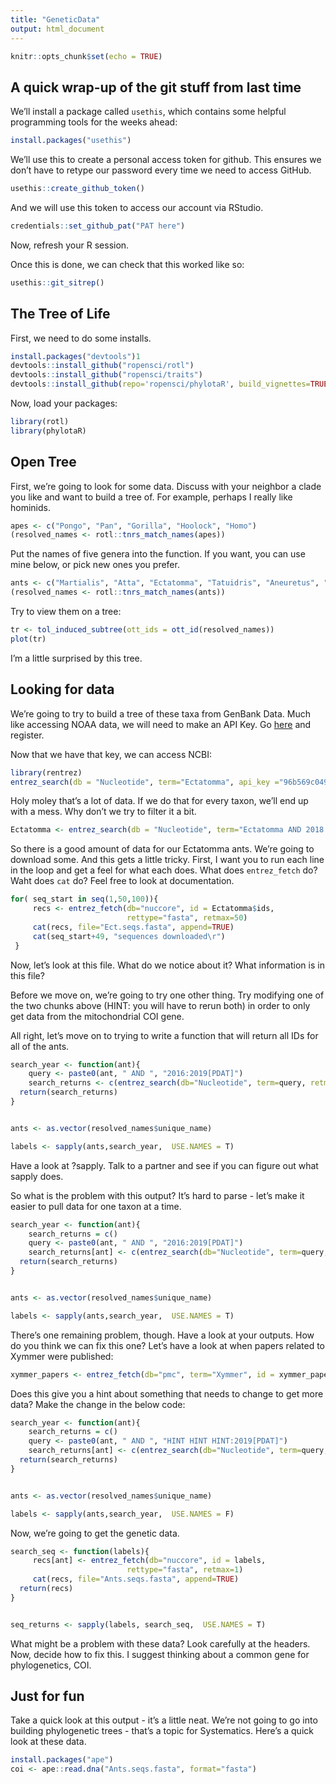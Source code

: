 ```yaml
---
title: "GeneticData"
output: html_document
---
```


```r
knitr::opts_chunk$set(echo = TRUE)
```

## A quick wrap-up of the git stuff from last time

We'll install a package called `usethis`, which contains some helpful programming tools for the weeks ahead:

```r
install.packages("usethis")
```

We'll use this to create a personal access token for github. This ensures we don't have to retype our password every time we need to access GitHub.

```r
usethis::create_github_token() 
```

And we will use this token to access our account via RStudio.

```r
credentials::set_github_pat("PAT here")

```

Now, refresh your R session.

Once this is done, we can check that this worked like so:

```r
usethis::git_sitrep()
```

## The Tree of Life

First, we need to do some installs.

```r
install.packages("devtools")1
devtools::install_github("ropensci/rotl")
devtools::install_github("ropensci/traits")
devtools::install_github(repo='ropensci/phylotaR', build_vignettes=TRUE)
```

Now, load your packages:


```r
library(rotl)
library(phylotaR)
```

## Open Tree

First, we're going to look for some data. Discuss with your neighbor a clade you like and want to build a tree of. For example, perhaps I really like hominids. 
```r
apes <- c("Pongo", "Pan", "Gorilla", "Hoolock", "Homo")
(resolved_names <- rotl::tnrs_match_names(apes))
```
Put the names of five genera into the function. If you want, you can use mine below, or pick new ones you prefer.

```r
ants <- c("Martialis", "Atta", "Ectatomma", "Tatuidris", "Aneuretus", "Xymmer", "Aenictus")
(resolved_names <- rotl::tnrs_match_names(ants))
```


Try to view them on a tree:

```r
tr <- tol_induced_subtree(ott_ids = ott_id(resolved_names))
plot(tr)
```

I'm a little surprised by this tree. 

## Looking for data

We're going to try to build a tree of these taxa from GenBank Data. Much like accessing NOAA data, we will need to make an API Key. Go [here](https://www.ncbi.nlm.nih.gov/account/) and register.

Now that we have that key, we can access NCBI:

```r
library(rentrez)
entrez_search(db = "Nucleotide", term="Ectatomma", api_key ="96b569c049fe3d3055c5b747112dfec84308")
```


Holy moley that's a lot of data. If we do that for every taxon, we'll end up with a mess. Why don't we try to filter it a bit.


```r
Ectatomma <- entrez_search(db = "Nucleotide", term="Ectatomma AND 2018:2019[PDAT]", retmax = 100, api_key ="96b569c049fe3d3055c5b747112dfec84308")
```

So there is a good amount of data for our Ectatomma ants. We're going to download some. And this gets a little tricky. First, I want you to run each line in the loop and get a feel for what each does. What does `entrez_fetch` do? Waht does `cat` do? Feel free to look at documentation.


```r
for( seq_start in seq(1,50,100)){
     recs <- entrez_fetch(db="nuccore", id = Ectatomma$ids,
                          rettype="fasta", retmax=50)
     cat(recs, file="Ect.seqs.fasta", append=TRUE)
     cat(seq_start+49, "sequences downloaded\r")
 }
```

Now, let's look at this file. What do we notice about it? What information is in this file?

Before we move on, we're going to try one other thing. Try modifying one of the two chunks above (HINT: you will have to rerun both) in order to only get data from the mitochondrial COI gene.


All right, let's move on to trying to write a function that will return all IDs for all of the ants.

```r

search_year <- function(ant){
    query <- paste0(ant, " AND ", "2016:2019[PDAT]")
    search_returns <- c(entrez_search(db="Nucleotide", term=query, retmax=20,api_key ="96b569c049fe3d3055c5b747112dfec84308"))
  return(search_returns)
}


ants <- as.vector(resolved_names$unique_name)

labels <- sapply(ants,search_year,  USE.NAMES = T)


```
Have a look at ?sapply. Talk to a partner and see if you can figure out what sapply does. 

So what is the problem with this output? It's hard to parse - let's make it easier to pull data for one taxon at a time.

```r

search_year <- function(ant){
    search_returns = c()
    query <- paste0(ant, " AND ", "2016:2019[PDAT]")
    search_returns[ant] <- c(entrez_search(db="Nucleotide", term=query, retmax=20,api_key ="96b569c049fe3d3055c5b747112dfec84308"))
  return(search_returns)
}


ants <- as.vector(resolved_names$unique_name)

labels <- sapply(ants,search_year,  USE.NAMES = T)

```

There's one remaining problem, though. Have a look at your outputs. How do you think we can fix this one? Let's have a look at when papers related to Xymmer were published:

```r

xymmer_papers <- entrez_fetch(db="pmc", term="Xymmer", id = xymmer_papers$ids, retmax=20, rettype= "text", api_key ="96b569c049fe3d3055c5b747112dfec84308")
```

Does this give you a hint about something that needs to change to get more data? Make the change in the below code: 

```r

search_year <- function(ant){
    search_returns = c()
    query <- paste0(ant, " AND ", "HINT HINT HINT:2019[PDAT]")
    search_returns[ant] <- c(entrez_search(db="Nucleotide", term=query, retmax=1,api_key ="96b569c049fe3d3055c5b747112dfec84308"))
  return(search_returns)
}


ants <- as.vector(resolved_names$unique_name)

labels <- sapply(ants,search_year,  USE.NAMES = F)

```

Now, we're going to get the genetic data.

```r

search_seq <- function(labels){
     recs[ant] <- entrez_fetch(db="nuccore", id = labels,
                          rettype="fasta", retmax=1)
     cat(recs, file="Ants.seqs.fasta", append=TRUE)
  return(recs)
}


seq_returns <- sapply(labels, search_seq,  USE.NAMES = T)


```
What might be a problem with these data? Look carefully at the headers. Now, decide how to fix this. I suggest thinking about a common gene for phylogenetics, COI.

## Just for fun

Take a quick look at this output - it's a little neat. We're not going to go into building phylogenetic trees - that's a topic for Systematics. Here's a quick look at these data.

```r
install.packages("ape")
coi <- ape::read.dna("Ants.seqs.fasta", format="fasta")
```









